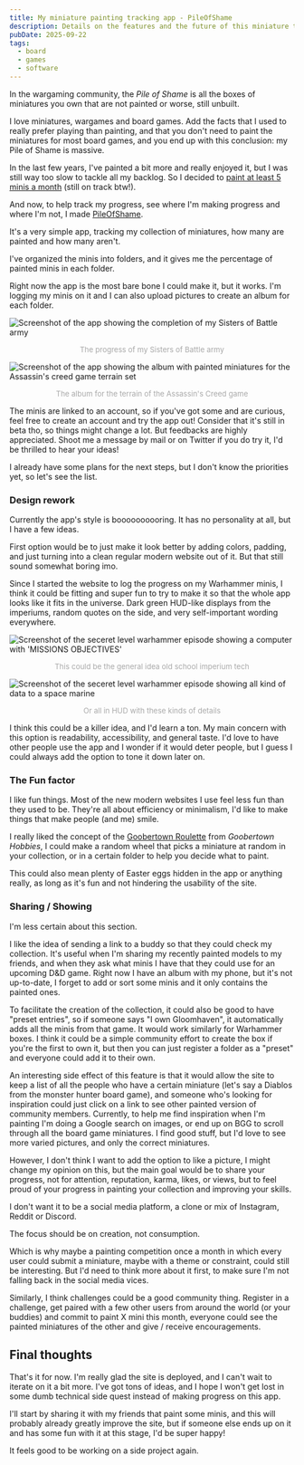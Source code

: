 ```yaml
---
title: My miniature painting tracking app - PileOfShame
description: Details on the features and the future of this miniature tracking side project
pubDate: 2025-09-22
tags:
  - board
  - games
  - software
---
```


In the wargaming community, the *Pile of Shame* is all the boxes of miniatures you own that are not painted or worse, still unbuilt. 

I love miniatures, wargames and board games. Add the facts that I used to really prefer playing than painting, and that you don't need to paint the miniatures for most board games, and you end up with this conclusion: my Pile of Shame is massive.

In the last few years, I've painted a bit more and really enjoyed it, but I was still way too slow to tackle all my backlog. So I decided to [paint at least 5 minis a month](/posts/bounties-on-goals/) (still on track btw!). 

And now, to help track my progress, see where I'm making progress and where I'm not, I made [PileOfShame](https://pileofshame.krayorn.com).

It's a very simple app, tracking my collection of miniatures, how many are painted and how many aren't. 

I've organized the minis into folders, and it gives me the percentage of painted minis in each folder.

Right now the app is the most bare bone I could make it, but it works. I'm logging my minis on it and I can also upload pictures to create an album for each folder.



<Image 
    src={warhammer_example} 
    class="img"
    alt="Screenshot of the app showing the completion of my Sisters of Battle army"
/>

<p style="
    text-align: center;
    font-size: small;
    color: darkgray;
">The progress of my Sisters of Battle army</p>


<Image 
    src={album} 
    class="img"
    alt="Screenshot of the app showing the album with painted miniatures for the Assassin's creed game terrain set"
/>

<p style="
    text-align: center;
    font-size: small;
    color: darkgray;
">The album for the terrain of the Assassin's Creed game</p>


The minis are linked to an account, so if you've got some and are curious, feel free to create an account and try the app out! Consider that it's still in beta tho, so things might change a lot. But feedbacks are highly appreciated. Shoot me a message by mail or on Twitter if you do try it, I'd be thrilled to hear your ideas! 

I already have some plans for the next steps, but I don't know the priorities yet, so let's see the list.

### Design rework
Currently the app's style is boooooooooring. It has no personality at all, but I have a few ideas. 

First option would be to just make it look better by adding colors, padding, and just turning into a clean regular modern website out of it. But that still sound somewhat boring imo. 

Since I started the website to log the progress on my Warhammer minis, I think it could be fitting and super fun to try to make it so that the whole app looks like it fits in the universe. Dark green HUD-like displays from the imperiums, random quotes on the side, and very self-important wording everywhere.


<Image 
    src={hud} 
    class="img"
    alt="Screenshot of the seceret level warhammer episode showing a computer with 'MISSIONS OBJECTIVES'"
/>

<p style="
    text-align: center;
    font-size: small;
    color: darkgray;
">This could be the general idea old school imperium tech</p>


<Image 
    src={hud2} 
    class="img"
    alt="Screenshot of the seceret level warhammer episode showing all kind of data to a space marine"
/>

<p style="
    text-align: center;
    font-size: small;
    color: darkgray;
">Or all in HUD with these kinds of details</p>

I think this could be a killer idea, and I'd learn a ton. My main concern with this option is readability, accessibility, and general taste. I'd love to have other people use the app and I wonder if it would deter people, but I guess I could always add the option to tone it down later on.

### The Fun factor

I like fun things. Most of the new modern websites I use feel less fun than they used to be. They're all about efficiency or minimalism, I'd like to make things that make people (and me) smile. 

I really liked the concept of the [Goobertown Roulette](https://www.youtube.com/watch?v=hZS4203dwNs&list=PLMxY5TTsl9Rndq2Ghp9h4MslgAIj88ylG&index=11) from _Goobertown Hobbies_, I could make a random wheel that picks a miniature at random in your collection, or in a certain folder to help you decide what to paint.

This could also mean plenty of Easter eggs hidden in the app or anything really, as long as it's fun and not hindering the usability of the site.

### Sharing / Showing

I'm less certain about this section. 

I like the idea of sending a link to a buddy so that they could check my collection. It's useful when I'm sharing my recently painted models to my friends, and when they ask what minis I have that they could use for an upcoming D&D game. Right now I have an album with my phone, but it's not up-to-date, I forget to add or sort some minis and it only contains the painted ones.

To facilitate the creation of the collection, it could also be good to have "preset entries", so if someone says "I own Gloomhaven", it automatically adds all the minis from that game. It would work similarly for Warhammer boxes. I think it could be a simple community effort to create the box if you're the first to own it, but then you can just register a folder as a "preset" and everyone could add it to their own. 

An interesting side effect of this feature is that it would allow the site to keep a list of all the people who have a certain miniature (let's say a Diablos from the monster hunter board game), and someone who's looking for inspiration could just click on a link to see other painted version of community members. Currently, to help me find inspiration when I'm painting I'm doing a Google search on images, or end up on BGG to scroll through all the board game miniatures. I find good stuff, but I'd love to see more varied pictures, and only the correct miniatures.  

However, I don't think I want to add the option to like a picture, I might change my opinion on this, but the main goal would be to share your progress, not for attention, reputation, karma, likes, or views, but to feel proud of your progress in painting your collection and improving your skills.

I don't want it to be a social media platform, a clone or mix of Instagram, Reddit or Discord. 

The focus should be on creation, not consumption. 

Which is why maybe a painting competition once a month in which every user could submit a miniature, maybe with a theme or constraint, could still be interesting. But I'd need to think more about it first, to make sure I'm not falling back in the social media vices.

Similarly, I think challenges could be a good community thing. Register in a challenge, get paired with a few other users from around the world (or your buddies) and commit to paint X mini this month, everyone could see the painted miniatures of the other and give / receive encouragements. 

## Final thoughts

That's it for now. I'm really glad the site is deployed, and I can't wait to iterate on it a bit more. I've got tons of ideas, and I hope I won't get lost in some dumb technical side quest instead of making progress on this app. 

I'll start by sharing it with my friends that paint some minis, and this will probably already greatly improve the site, but if someone else ends up on it and has some fun with it at this stage, I'd be super happy!

It feels good to be working on a side project again.